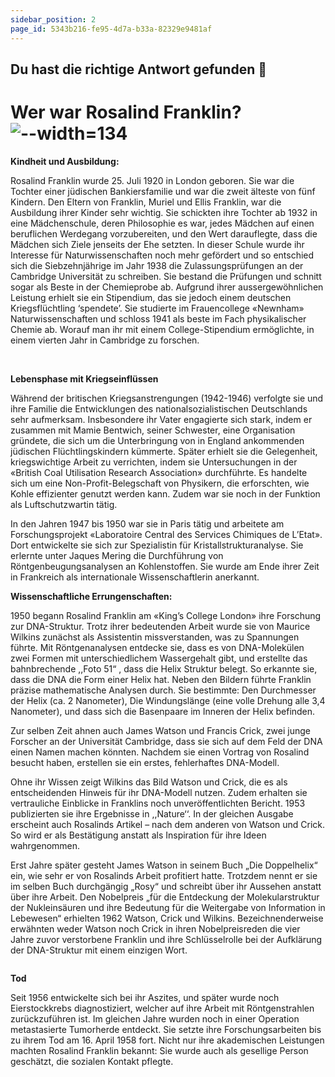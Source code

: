 ```yaml
---
sidebar_position: 2
page_id: 5343b216-fe95-4d7a-b33a-82329e9481af
---
```


## Du hast die richtige Antwort gefunden 🥳

# Wer war Rosalind Franklin? ![--width=134](./images/Rosalind-Franklin.jpg)

**Kindheit und Ausbildung:**

Rosalind Franklin wurde 25. Juli 1920 in London geboren. Sie war die Tochter einer jüdischen Bankiersfamilie und war die zweit älteste von fünf Kindern. Den Eltern von Franklin, Muriel und Ellis Franklin, war die Ausbildung ihrer Kinder sehr wichtig. Sie schickten ihre Tochter ab 1932 in eine Mädchenschule, deren Philosophie es war, jedes Mädchen auf einen beruflichen Werdegang vorzubereiten, und den Wert darauflegte, dass die Mädchen sich Ziele jenseits der Ehe setzten. In dieser Schule wurde ihr Interesse für Naturwissenschaften noch mehr gefördert und so entschied sich die Siebzehnjährige im Jahr 1938 die Zulassungsprüfungen an der Cambridge Universität zu schreiben. Sie bestand die Prüfungen und schnitt sogar als Beste in der Chemieprobe ab. Aufgrund ihrer aussergewöhnlichen Leistung erhielt sie ein Stipendium, das sie jedoch einem deutschen Kriegsflüchtling ‘spendete’. Sie studierte im Frauencollege «Newnham» Naturwissenschaften und schloss 1941 als beste im Fach physikalischer Chemie ab. Worauf man ihr mit einem College-Stipendium ermöglichte, in einem vierten Jahr in Cambridge zu forschen.

 

**Lebensphase mit Kriegseinflüssen**

Während der britischen Kriegsanstrengungen (1942-1946) verfolgte sie und ihre Familie die Entwicklungen des nationalsozialistischen Deutschlands sehr aufmerksam. Insbesondere ihr Vater engagierte sich stark, indem er zusammen mit Mamie Bentwich, seiner Schwester, eine Organisation gründete, die sich um die Unterbringung von in England ankommenden jüdischen Flüchtlingskindern kümmerte. Später erhielt sie die Gelegenheit, kriegswichtige Arbeit zu verrichten, indem sie Untersuchungen in der «British Coal Utilisation Research Association» durchführte. Es handelte sich um eine Non-Profit-Belegschaft von Physikern, die erforschten, wie Kohle effizienter genutzt werden kann. Zudem war sie noch in der Funktion als Luftschutzwartin tätig.

In den Jahren 1947 bis 1950 war sie in Paris tätig und arbeitete am Forschungsprojekt «Laboratoire Central des Services Chimiques de L’Etat». Dort entwickelte sie sich zur Spezialistin für Kristallstrukturanalyse. Sie erlernte unter Jaques Mering die Durchführung von Röntgenbeugungsanalysen an Kohlenstoffen. Sie wurde am Ende ihrer Zeit in Frankreich als internationale Wissenschaftlerin anerkannt.

**Wissenschaftliche Errungenschaften:**

1950 begann Rosalind Franklin am «King’s College London» ihre Forschung zur DNA-Struktur. Trotz ihrer bedeutenden Arbeit wurde sie von Maurice Wilkins zunächst als Assistentin missverstanden, was zu Spannungen führte. Mit Röntgenanalysen entdecke sie, dass es von DNA-Molekülen zwei Formen mit unterschiedlichem Wassergehalt gibt, und erstellte das bahnbrechende ,,Foto 51“ , dass die Helix Struktur belegt. So erkannte sie, dass die DNA die Form einer Helix hat. Neben den Bildern führte Franklin präzise mathematische Analysen durch. Sie bestimmte: Den Durchmesser der Helix (ca. 2 Nanometer), Die Windungslänge (eine volle Drehung alle 3,4 Nanometer), und dass sich die Basenpaare im Inneren der Helix befinden.

Zur selben Zeit ahnen auch James Watson und Francis Crick, zwei junge Forscher an der Universität Cambridge, dass sie sich auf dem Feld der DNA einen Namen machen könnten. Nachdem sie einen Vortrag von Rosalind besucht haben, erstellen sie ein erstes, fehlerhaftes DNA-Modell.

Ohne ihr Wissen zeigt Wilkins das Bild Watson und Crick, die es als entscheidenden Hinweis für ihr DNA-Modell nutzen. Zudem erhalten sie vertrauliche Einblicke in Franklins noch unveröffentlichten Bericht. 1953 publizierten sie ihre Ergebnisse in ,,Nature‘‘. In der gleichen Ausgabe erscheint auch Rosalinds Artikel – nach dem anderen von Watson und Crick. So wird er als Bestätigung anstatt als Inspiration für ihre Ideen wahrgenommen.

Erst Jahre später gesteht James Watson in seinem Buch „Die Doppelhelix“ ein, wie sehr er von Rosalinds Arbeit profitiert hatte. Trotzdem nennt er sie im selben Buch durchgängig „Rosy“ und schreibt über ihr Aussehen anstatt über ihre Arbeit. Den Nobelpreis „für die Entdeckung der Molekularstruktur der Nukleinsäuren und ihre Bedeutung für die Weitergabe von Information in Lebewesen“ erhielten 1962 Watson, Crick und Wilkins. Bezeichnenderweise erwähnten weder Watson noch Crick in ihren Nobelpreisreden die vier Jahre zuvor verstorbene Franklin und ihre Schlüsselrolle bei der Aufklärung der DNA-Struktur mit einem einzigen Wort.

![![](./images/Watson%20und%20Crick.jpeg)](./images/Doppelhelix(51).jpeg)

**Tod**

Seit 1956 entwickelte sich bei ihr Aszites, und später wurde noch Eierstockkrebs diagnostiziert, welcher auf ihre Arbeit mit Röntgenstrahlen zurückzuführen ist. Im gleichen Jahre wurden noch in einer Operation metastasierte Tumorherde entdeckt. Sie setzte ihre Forschungsarbeiten bis zu ihrem Tod am 16. April 1958 fort. Nicht nur ihre akademischen Leistungen machten Rosalind Franklin bekannt: Sie wurde auch als gesellige Person geschätzt, die sozialen Kontakt pflegte.

